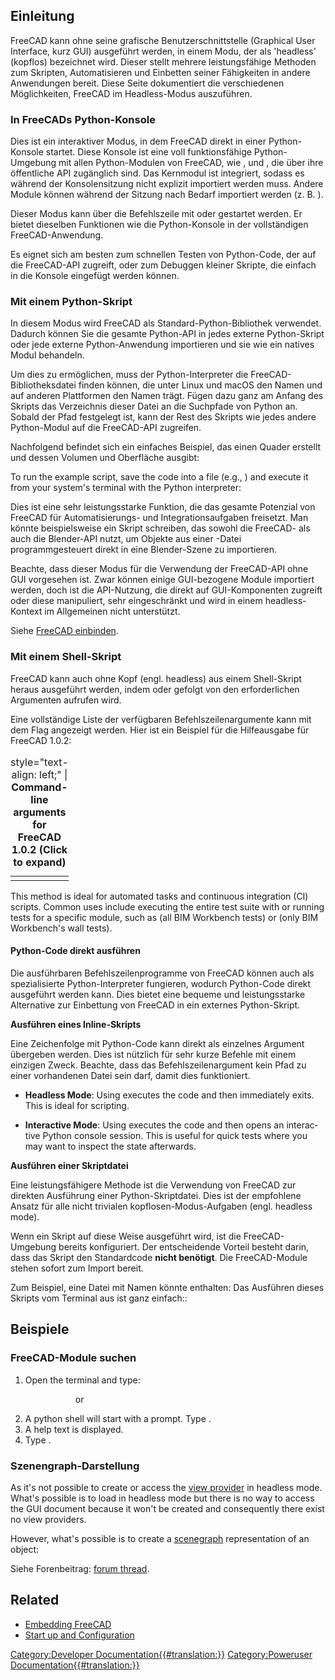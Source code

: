 <languages/>
{{TOCright}}

<span id="Introduction"></span>
==Einleitung==

FreeCAD kann ohne seine grafische Benutzerschnittstelle (Graphical User Interface, kurz GUI) ausgeführt werden, in einem Modu, der als 'headless' (kopflos) bezeichnet wird. Dieser stellt mehrere leistungsfähige Methoden zum Skripten, Automatisieren und Einbetten seiner Fähigkeiten in andere Anwendungen bereit. Diese Seite dokumentiert die verschiedenen Möglichkeiten, FreeCAD im Headless-Modus auszuführen.

<span id="Via_the_FreeCAD_Python_Console"></span>
===In FreeCADs Python-Konsole===

Dies ist ein interaktiver Modus, in dem FreeCAD direkt in einer Python-Konsole startet. Diese Konsole ist eine voll funktionsfähige Python-Umgebung mit allen Python-Modulen von FreeCAD, wie {{incode|Part}}, {{incode|BIM}} und {{incode|Draft}}, die über ihre öffentliche API zugänglich sind. Das Kernmodul {{incode|FreeCAD}} ist integriert, sodass es während der Konsolensitzung nicht explizit importiert werden muss. Andere Module können während der Sitzung nach Bedarf importiert werden (z. B. {{incode|import Part}}).

Dieser Modus kann über die Befehlszeile mit {{incode|FreeCAD -c}} oder {{incode|FreeCADCmd}} gestartet werden. Er bietet dieselben Funktionen wie die Python-Konsole in der vollständigen FreeCAD-Anwendung.

Es eignet sich am besten zum schnellen Testen von Python-Code, der auf die FreeCAD-API zugreift, oder zum Debuggen kleiner Skripte, die einfach in die Konsole eingefügt werden können.

<span id="Via_Python_script"></span>
===Mit einem Python-Skript===

In diesem Modus wird FreeCAD als Standard-Python-Bibliothek verwendet. Dadurch können Sie die gesamte Python-API in jedes externe Python-Skript oder jede externe Python-Anwendung importieren und sie wie ein natives Modul behandeln.

Um dies zu ermöglichen, muss der Python-Interpreter die FreeCAD-Bibliotheksdatei finden können, die unter Linux und macOS den Namen {{incode|FreeCAD.so}} und auf anderen Plattformen den Namen {{incode|FreeCAD.pyd}} trägt. Fügen dazu ganz am Anfang des Skripts das Verzeichnis dieser Datei an die Suchpfade von Python an. Sobald der Pfad festgelegt ist, kann der Rest des Skripts wie jedes andere Python-Modul auf die FreeCAD-API zugreifen.

Nachfolgend befindet sich ein einfaches Beispiel, das einen Quader erstellt und dessen Volumen und Oberfläche ausgibt:

{{Code|code=
# Set the path to your FreeCAD installation
# Example for Linux:
# FREECADPATH = '/usr/lib/freecad/lib'
# Example for macOS:
# FREECADPATH = '/Applications/FreeCAD.app/Contents/Resources/lib'
# Example for Windows:
FREECADPATH = 'C:\\Program Files\\FreeCAD\\bin'
import sys
sys.path.append(FREECADPATH)

# The rest of the script can now import and use the FreeCAD API
import FreeCAD
import Part

# Create a simple geometric shape
my_box = Part.makeBox(10, 20, 30)

# Access its properties
print(f"The volume of the box is: {my_box.Volume}")
print(f"The area of the box is: {my_box.Area}")
}}

To run the example script, save the code into a file (e.g., {{incode|run_box.py}}) and execute it from your system's terminal with the Python interpreter:
{{Code|lang=bash|code=
$ python run_box.py
The volume of the box is: 6000.0
The area of the box is: 2200.0
}}

Dies ist eine sehr leistungsstarke Funktion, die das gesamte Potenzial von FreeCAD für Automatisierungs- und Integrationsaufgaben freisetzt. Man könnte beispielsweise ein Skript schreiben, das sowohl die FreeCAD- als auch die Blender-API nutzt, um Objekte aus einer {{incode|.FCStd}}-Datei programmgesteuert direkt in eine Blender-Szene zu importieren.

Beachte, dass dieser Modus für die Verwendung der FreeCAD-API ohne GUI vorgesehen ist. Zwar können einige GUI-bezogene Module importiert werden, doch ist die API-Nutzung, die direkt auf GUI-Komponenten zugreift oder diese manipuliert, sehr eingeschränkt und wird in einem headless-Kontext im Allgemeinen nicht unterstützt.

Siehe [[Embedding_FreeCAD/de|FreeCAD einbinden]].

<span id="Via_shell_script"></span>
===Mit einem Shell-Skript===

FreeCAD kann auch ohne Kopf (engl. headless) aus einem Shell-Skript heraus ausgeführt werden, indem {{incode|FreeCAD -c}} oder {{incode|FreeCADCmd}} gefolgt von den erforderlichen Argumenten aufrufen wird.

Eine vollständige Liste der verfügbaren Befehlszeilenargumente kann mit dem Flag {{incode|--help}} angezeigt werden. Hier ist ein Beispiel für die Hilfeausgabe für FreeCAD 1.0.2:

{| class="wikitable mw-collapsible mw-collapsed" style="width:100%;"
|+ style="text-align: left;" | '''Command-line arguments for FreeCAD 1.0.2 (Click to expand)'''
|-
| {{Code|lang=bash|code=
$ FreeCAD -c --help
FreeCAD

For a detailed description see https://wiki.freecad.org/Start_up_and_Configuration

Usage: FreeCAD [options] File1 File2 ...

Allowed options:

Generic options:
  -v [ --version ]          Prints version string
  --verbose                 Prints verbose version string
  -h [ --help ]             Prints help message
  -c [ --console ]          Starts in console mode
  --response-file arg       Can be specified with '@name', too
  --dump-config             Dumps configuration
  --get-config arg          Prints the value of the requested configuration key
  --set-config arg          Sets the value of a configuration key
  --keep-deprecated-paths   If set then config files are kept on the old 
                            location

Configuration:
  -l [ --write-log ]        Writes FreeCAD.log to the user directory.
  --log-file arg            Unlike --write-log this allows logging to an 
                            arbitrary file
  -u [ --user-cfg ] arg     User config file to load/save user settings
  -s [ --system-cfg ] arg   System config file to load/save system settings
  -t [ --run-test ] arg     Run a given test case (use 0 (zero) to run all 
                            tests). If no argument is provided then return list
                            of all available tests.
  -r [ --run-open ] arg     Run a given test case (use 0 (zero) to run all 
                            tests). If no argument is provided then return list
                            of all available tests.  Keeps UI open after 
                            test(s) complete.
  -M [ --module-path ] arg  Additional module paths
  -E [ --macro-path ] arg   Additional macro paths
  -P [ --python-path ] arg  Additional python paths
  --disable-addon arg       Disable a given addon.
  --single-instance         Allow to run a single instance of the application
  --safe-mode               Force enable safe mode
  --pass arg                Ignores the following arguments and pass them 
                            through to be used by a script
}}
|}

<div lang="en" dir="ltr" class="mw-content-ltr">
This method is ideal for automated tasks and continuous integration (CI) scripts. Common uses include executing the entire test suite with {{incode|FreeCADCmd -t 0}} or running tests for a specific module, such as {{incode|FreeCADCmd -t TestArch}} (all BIM Workbench tests) or {{incode|FreeCADCmd -t TestArch.TestWall}} (only BIM Workbench's wall tests).
</div>

<span id="Executing_Python_code_directly"></span>
==== Python-Code direkt ausführen ====

Die ausführbaren Befehlszeilenprogramme von FreeCAD können auch als spezialisierte Python-Interpreter fungieren, wodurch Python-Code direkt ausgeführt werden kann. Dies bietet eine bequeme und leistungsstarke Alternative zur Einbettung von FreeCAD in ein externes Python-Skript.

'''Ausführen eines Inline-Skripts'''

Eine Zeichenfolge mit Python-Code kann direkt als einzelnes Argument übergeben werden. Dies ist nützlich für sehr kurze Befehle mit einem einzigen Zweck. Beachte, dass das Befehlszeilenargument kein Pfad zu einer vorhandenen Datei sein darf, damit dies funktioniert.

<div lang="en" dir="ltr" class="mw-content-ltr">
* '''Headless Mode''': Using {{incode|FreeCADCmd}} executes the code and then immediately exits. This is ideal for scripting.
{{Code|lang=bash|code=
$ FreeCADCmd "import Part; print(Part.makeBox(10,5,15).Volume)"
}}
* '''Interactive Mode''': Using {{incode|FreeCAD -c}} executes the code and then opens an interactive Python console session. This is useful for quick tests where you may want to inspect the state afterwards.
{{Code|lang=bash|code=
$ FreeCAD -c "import Part; my_box = Part.makeBox(10,5,15)"
}}
</div>

'''Ausführen einer Skriptdatei'''

Eine leistungsfähigere Methode ist die Verwendung von FreeCAD zur direkten Ausführung einer Python-Skriptdatei. Dies ist der empfohlene Ansatz für alle nicht trivialen kopflosen-Modus-Aufgaben (engl. headless mode).

{{Code|lang=bash|code=
$ FreeCADCmd /path/to/my_script.py
}}

Wenn ein Skript auf diese Weise ausgeführt wird, ist die FreeCAD-Umgebung bereits konfiguriert. Der entscheidende Vorteil besteht darin, dass das Skript den Standardcode {{incode|sys.path.append()}} '''nicht benötigt'''. Die FreeCAD-Module stehen sofort zum Import bereit.

Zum Beispiel, eine Datei mit Namen  {{incode|create_box.py}} könnte enthalten:
{{Code|lang=python|code=
import Part
# Das FreeCAD-Modul ist bereits verfügbar, kann aber explizit importiert werden
import FreeCAD

# Erzeugt ein neues Dokument und fügt eine Quader hinzu 
doc = FreeCAD.newDocument()
box_obj = doc.addObject("Part::Box", "MyBox")
doc.recompute()

# Exportiere das Teil in eine STEP-Datei Part.export([box_obj], "my_box_model.step")

print("Quader erstellt und erfolgreich exportiert nach my_box_model.step")
}}
Das Ausführen dieses Skripts vom Terminal aus ist ganz einfach::
{{Code|lang=bash|code=
$ FreeCADCmd create_box.py
Quader erstellt und erfolgreich exportiert nach my_box_model.step
}}

<span id="Examples"></span>
==Beispiele==

<span id="Searching_FreeCAD_modules"></span>
===FreeCAD-Module suchen===

<div lang="en" dir="ltr" class="mw-content-ltr">
# Open the terminal and type:
#:{{incode|$ /path/to/FreeCAD -c}}
#::or
#:{{incode|$ /path/to/FreeCADCmd}}
# A python shell will start with a prompt. Type {{incode|help()}}.
# A help text is displayed.
# Type {{incode|modules freecad}}.
</div>

<span id="Scenegraph_representation"></span>
=== Szenengraph-Darstellung ===

<div lang="en" dir="ltr" class="mw-content-ltr">
As it's not possible to create or access the [[Viewprovider|view provider]] in headless mode. What's possible is to load {{incode|FreeCADGui}} in headless mode but there is no way to access the GUI document because it won't be created and consequently there exist no view providers.
</div>

<div lang="en" dir="ltr" class="mw-content-ltr">
However, what's possible is to create a [[Scenegraph|scenegraph]] representation of an object:
</div>

{{Code|lang=python|code=
import FreeCADGui as Gui
from pivy import coin

Gui.setupWithoutGUI()
doc = App.newDocument()
obj = doc.addObject("Part::Box","Box")
doc.recompute()
view = Gui.subgraphFromObject(obj)
}}

Siehe Forenbeitrag: [https://forum.freecad.org/viewtopic.php?f=10&t=55794&p=481586#p481586 forum thread].

<div lang="en" dir="ltr" class="mw-content-ltr">
== Related ==
</div>

<div lang="en" dir="ltr" class="mw-content-ltr">
* [[Embedding_FreeCAD#Using_FreeCAD_without_GUI|Embedding FreeCAD]]
* [[Start_up_and_Configuration#Running_FreeCAD_without_GUI_(headless)|Start up and Configuration]]
</div>


[[Category:Developer Documentation{{#translation:}}]]
[[Category:Poweruser Documentation{{#translation:}}]]